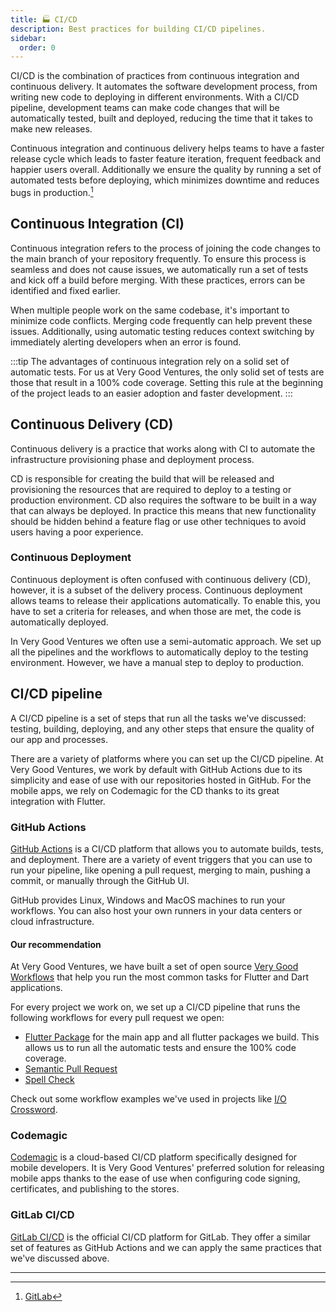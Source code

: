 ```yaml
---
title: 🏭 CI/CD
description: Best practices for building CI/CD pipelines.
sidebar:
  order: 0
---
```


CI/CD is the combination of practices from continuous integration and continuous delivery. It automates the software development process, from writing new code to deploying in different environments. With a CI/CD pipeline, development teams can make code changes that will be automatically tested, built and deployed, reducing the time that it takes to make new releases.

Continuous integration and continuous delivery helps teams to have a faster release cycle which leads to faster feature iteration, frequent feedback and happier users overall. Additionally we ensure the quality by running a set of automated tests before deploying, which minimizes downtime and reduces bugs in production.[^1]

[^1]: [GitLab][ci_cd_gitlab]

## Continuous Integration (CI)

Continuous integration refers to the process of joining the code changes to the main branch of your repository frequently. To ensure this process is seamless and does not cause issues, we automatically run a set of tests and kick off a build before merging. With these practices, errors can be identified and fixed earlier.

When multiple people work on the same codebase, it's important to minimize code conflicts. Merging code frequently can help prevent these issues. Additionally, using automatic testing reduces context switching by immediately alerting developers when an error is found.

:::tip
The advantages of continuous integration rely on a solid set of automatic tests. For us at Very Good Ventures, the only solid set of tests are those that result in a 100% code coverage. Setting this rule at the beginning of the project leads to an easier adoption and faster development.
:::

## Continuous Delivery (CD)

Continuous delivery is a practice that works along with CI to automate the infrastructure provisioning phase and deployment process.

CD is responsible for creating the build that will be released and provisioning the resources that are required to deploy to a testing or production environment. CD also requires the software to be built in a way that can always be deployed. In practice this means that new functionality should be hidden behind a feature flag or use other techniques to avoid users having a poor experience.

### Continuous Deployment

Continuous deployment is often confused with continuous delivery (CD), however, it is a subset of the delivery process. Continuous deployment allows teams to release their applications automatically. To enable this, you have to set a criteria for releases, and when those are met, the code is automatically deployed.

In Very Good Ventures we often use a semi-automatic approach. We set up all the pipelines and the workflows to automatically deploy to the testing environment. However, we have a manual step to deploy to production.

## CI/CD pipeline

A CI/CD pipeline is a set of steps that run all the tasks we've discussed: testing, building, deploying, and any other steps that ensure the quality of our app and processes.

There are a variety of platforms where you can set up the CI/CD pipeline. At Very Good Ventures, we work by default with GitHub Actions due to its simplicity and ease of use with our repositories hosted in GitHub. For the mobile apps, we rely on Codemagic for the CD thanks to its great integration with Flutter.

### GitHub Actions

[GitHub Actions][github_actions] is a CI/CD platform that allows you to automate builds, tests, and deployment. There are a variety of event triggers that you can use to run your pipeline, like opening a pull request, merging to main, pushing a commit, or manually through the GitHub UI.

GitHub provides Linux, Windows and MacOS machines to run your workflows. You can also host your own runners in your data centers or cloud infrastructure.

#### Our recommendation

At Very Good Ventures, we have built a set of open source [Very Good Workflows][very_good_workflows] that help you run the most common tasks for Flutter and Dart applications.

For every project we work on, we set up a CI/CD pipeline that runs the following workflows for every pull request we open:

- [Flutter Package][flutter_package_workflow] for the main app and all flutter packages we build. This allows us to run all the automatic tests and ensure the 100% code coverage.
- [Semantic Pull Request][semantic_pull_request_workflow]
- [Spell Check][spell_check_workflow]

Check out some workflow examples we've used in projects like [I/O Crossword][crossword_workflows].

### Codemagic

[Codemagic][codemagic] is a cloud-based CI/CD platform specifically designed for mobile developers. It is Very Good Ventures' preferred solution for releasing mobile apps thanks to the ease of use when configuring code signing, certificates, and publishing to the stores.

### GitLab CI/CD

[GitLab CI/CD][gitlab_ci_cd] is the official CI/CD platform for GitLab. They offer a similar set of features as GitHub Actions and we can apply the same practices that we've discussed above.

---

[ci_cd_gitlab]: https://about.gitlab.com/topics/ci-cd/
[github_actions]: https://docs.github.com/en/actions
[very_good_workflows]: https://workflows.vgv.dev/
[flutter_package_workflow]: https://workflows.vgv.dev/docs/workflows/flutter_package
[semantic_pull_request_workflow]: https://workflows.vgv.dev/docs/workflows/semantic_pull_request
[spell_check_workflow]: https://workflows.vgv.dev/docs/workflows/spell_check
[crossword_workflows]: https://github.com/VGVentures/io_crossword/tree/main/.github/workflows
[codemagic]: https://docs.codemagic.io/getting-started/about-codemagic/
[gitlab_ci_cd]: https://docs.gitlab.com/ee/ci/
